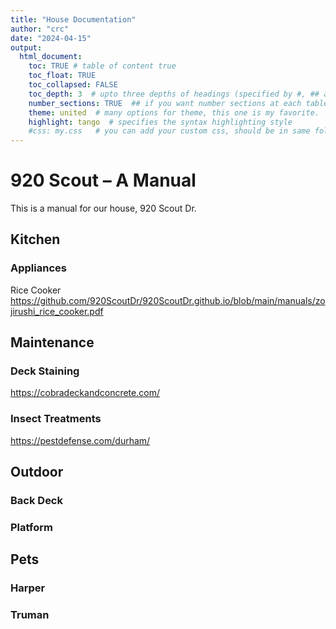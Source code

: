 ```yaml
---
title: "House Documentation"
author: "crc"
date: "2024-04-15"
output:
  html_document:
    toc: TRUE # table of content true
    toc_float: TRUE
    toc_collapsed: FALSE
    toc_depth: 3  # upto three depths of headings (specified by #, ## and ###)
    number_sections: TRUE  ## if you want number sections at each table header
    theme: united  # many options for theme, this one is my favorite.
    highlight: tango  # specifies the syntax highlighting style
    #css: my.css   # you can add your custom css, should be in same folder
---
```


# 920 Scout -- A Manual

This is a manual for our house, 920 Scout Dr.

## Kitchen

### Appliances
Rice Cooker
<https://github.com/920ScoutDr/920ScoutDr.github.io/blob/main/manuals/zojirushi_rice_cooker.pdf>


## Maintenance

### Deck Staining
<https://cobradeckandconcrete.com/>

### Insect Treatments
<https://pestdefense.com/durham/>

## Outdoor

### Back Deck

### Platform

## Pets

### Harper

### Truman